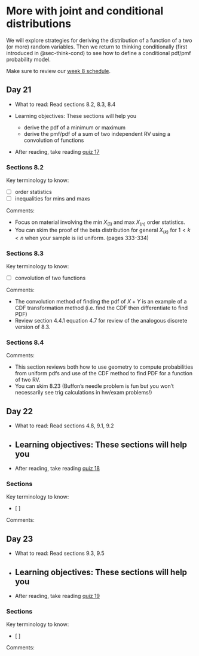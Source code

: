 # More with joint and conditional distributions  {#sec-more-joint-dist}

We will explore strategies for deriving the distribution of a function of a two (or more) random variables. Then we return to thinking conditionally (first introduced in @sec-think-cond) to see how to define a conditional pdf/pmf probability model. 

Make sure to review our [week 8 schedule](https://docs.google.com/spreadsheets/d/1RrtZ7JiEBz_r4XMC7Eib2ObRZpGSXkg2fVV1h8YrnUw/edit?usp=sharing).



## Day 21 {.unnumbered}

- What to read: Read sections 8.2, 8.3, 8.4

- Learning objectives: These sections will help you
  - derive the pdf of a minimum or maximum 
  - derive the pmf/pdf of a sum of two independent RV using a convolution of functions
  
- After reading, take reading [quiz 17](https://forms.gle/KsqVyoKtsQLFrZcs5)

  
### Sections 8.2 {.unnumbered}

Key terminology to know:

  - [ ] order statistics
  - [ ] inequalities for mins and maxs

Comments: 

- Focus on material involving the min $X_{(1)}$ and max $X_{(n)}$ order statistics. 
- You can skim the proof of the beta distribution for general $X_{(k)}$ for $1 < k < n$ when your sample is iid uniform. (pages 333-334)


### Sections 8.3 {.unnumbered}

Key terminology to know:

  - [ ] convolution of two functions

Comments: 

- The convolution method of finding the pdf of $X+Y$ is an example of a CDF transformation method (i.e. find the CDF then differentiate to find PDF)
- Review section 4.4.1 equation 4.7 for review of the analogous discrete version of 8.3. 


### Sections 8.4 {.unnumbered}

Comments: 

- This section reviews both how to use geometry to compute probabilities from uniform pdfs and use of the CDF method to find PDF for a function of two RV.
- You can skim 8.23 (Buffon's needle problem is fun but you won't necessarily see trig calculations in hw/exam problems!)


## Day 22 {.unnumbered}

- What to read: Read sections 4.8, 9.1, 9.2

- Learning objectives: These sections will help you
  - 
  
- After reading, take reading [quiz 18](https://forms.gle/aoCcCr7x9s8o6Uhk8)

  
### Sections  {.unnumbered}

Key terminology to know:

  - [ ] 

Comments: 





## Day 23 {.unnumbered}

- What to read: Read sections 9.3, 9.5

- Learning objectives: These sections will help you
  - 
  
- After reading, take reading [quiz 19](https://forms.gle/AZmecHbJtKckUvkL6)

  
### Sections  {.unnumbered}

Key terminology to know:

  - [ ] 

Comments: 